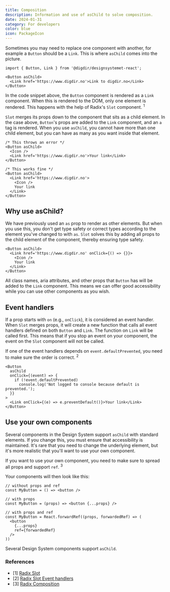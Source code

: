 ```yaml
---
title: Composition
description: Information and use of asChild to solve composition.
date: 2024-01-31
category: For developers
color: blue
icon: PackageIcon
---
```



Sometimes you may need to replace one component with another, for example a `Button` should be a `Link`.
This is where `asChild` comes into the picture.

```tsx
import { Button, Link } from '@digdir/designsystemet-react';

<Button asChild>
  <Link href='https://www.digdir.no'>Link to digdir.no</Link>
</Button>
```

In the code snippet above, the `Button` component is rendered as a `Link` component. When this is rendered to the DOM, only one element is rendered.
This happens with the help of Radix's `Slot` component. <sup>1</sup>

`Slot` merges its props down to the component that sits as a child element. In the case above, `Button`'s props are added to the `Link` component, and an `a` tag is rendered.
When you use `asChild`, you cannot have more than one child element, but you can have as many as you want inside that element.

```tsx
/* This throws an error */
<Button asChild>
  <Icon />
  <Link href='https://www.digdir.no'>Your link</Link>
</Button>

/* This works fine */
<Button asChild>
  <Link href='https://www.digdir.no'>
    <Icon />
    Your link
  </Link>
</Button>
```

## Why use asChild?

We have previously used an `as` prop to render as other elements. But when you use this, you don't get type safety or correct types according to the element you've changed to with `as`.
`Slot` solves this by adding all props to the child element of the component, thereby ensuring type safety.

```tsx
<Button asChild>
  <Link href='https://www.digdir.no' onClick={() => {}}>
    <Icon />
    Your link
  </Link>
</Button>
```

All class names, aria attributes, and other props that `Button` has will be added to the `Link` component.
This means we can offer good accessibility while you can use other components as you wish.

## Event handlers

If a prop starts with `on` (e.g., `onClick`), it is considered an event handler.
When `Slot` merges props, it will create a new function that calls all event handlers defined on both `Button` and `Link`. The function on `Link` will be called first.
This means that if you stop an event on your component, the event on the `Slot` component will not be called.

If one of the event handlers depends on `event.defaultPrevented`, you need to make sure the order is correct. <sup>2</sup>

```tsx
<Button
  asChild
  onClick={(event) => {
    if (!event.defaultPrevented)
      console.log('Not logged to console because default is prevented.');
  }}
>
  <Link onClick={(e) => e.preventDefault()}>Your link</Link>
</Button>
```

## Use your own components

Several components in the Design System support `asChild` with standard elements. If you change this, you must ensure that accessibility is maintained. It's rare that you need to change the underlying element, but it's more realistic that you'll want to use your own component.

If you want to use your own component, you need to make sure to spread all props and support `ref`. <sup>3</sup>

Your components will then look like this:

```tsx
// without props and ref
const MyButton = () => <button />

// with props
const MyButton = (props) => <button {...props} />

// with props and ref
const MyButton = React.forwardRef((props, forwardedRef) => (
  <button
    {...props}
    ref={forwardedRef}
  />
))
```

Several Design System components support `asChild`.

### References

- [1] [Radix Slot](https://www.radix-ui.com/primitives/docs/utilities/slot)
- [2] [Radix Slot Event handlers](https://www.radix-ui.com/primitives/docs/utilities/slot#event-handlers)
- [3] [Radix Composition](https://www.radix-ui.com/primitives/docs/guides/composition)

